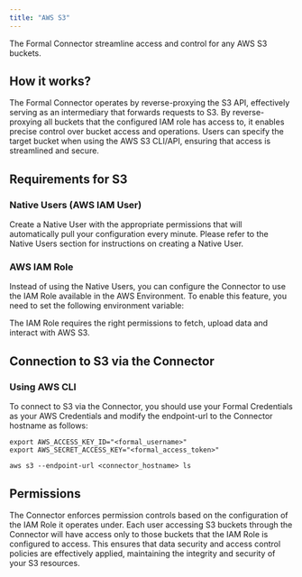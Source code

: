 ```yaml
---
title: "AWS S3"
---
```


The Formal Connector streamline access and control for any AWS S3 buckets.

## How it works?

The Formal Connector operates by reverse-proxying the S3 API, effectively serving as an intermediary that forwards requests to S3. By reverse-proxying all buckets that the configured IAM role has access to, it enables precise control over bucket access and operations. Users can specify the target bucket when using the AWS S3 CLI/API, ensuring that access is streamlined and secure.

## Requirements for S3

### Native Users (AWS IAM User)

Create a Native User with the appropriate permissions that will automatically pull your configuration every minute. Please refer to the Native Users section for instructions on creating a Native User.

### AWS IAM Role

Instead of using the Native Users, you can configure the Connector to use the IAM Role available in the AWS Environment. To enable this feature, you need to set the following environment variable:

The IAM Role requires the right permissions to fetch, upload data and interact with AWS S3.
  
## Connection to S3 via the Connector

### Using AWS CLI
To connect to S3 via the Connector, you should use your Formal Credentials as your AWS Credentials and modify the endpoint-url to the Connector hostname as follows:

```
export AWS_ACCESS_KEY_ID="<formal_username>"
export AWS_SECRET_ACCESS_KEY="<formal_access_token>"

aws s3 --endpoint-url <connector_hostname> ls
```


## Permissions

The Connector enforces permission controls based on the configuration of the IAM Role it operates under. Each user accessing S3 buckets through the Connector will have access only to those buckets that the IAM Role is configured to access. This ensures that data security and access control policies are effectively applied, maintaining the integrity and security of your S3 resources.